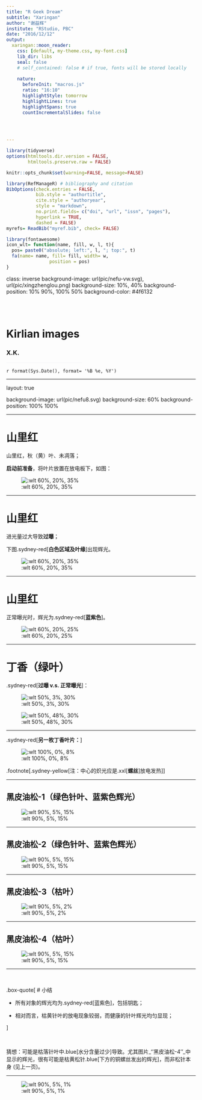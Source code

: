```yaml
---
title: "R Geek Dream"
subtitle: "Xaringan"
author: "谢益辉"
institute: "RStudio, PBC"
date: "2016/12/12"
output:
  xaringan::moon_reader:
    css: [default, my-theme.css, my-font.css]
    lib_dir: libs
    seal: false
    # self_contained: false # if true, fonts will be stored locally
    
    nature:
      beforeInit: "macros.js"
      ratio: "16:10"
      highlightStyle: tomorrow
      highlightLines: true
      highlightSpans: true
      countIncrementalSlides: false


    
    
---
```


```r
library(tidyverse)
options(htmltools.dir.version = FALSE,
        htmltools.preserve.raw = FALSE)

knitr::opts_chunk$set(warning=FALSE, message=FALSE)
```


```r
library(RefManageR) # bibliography and citation
BibOptions(check.entries = FALSE,
           bib.style = "authortitle",
           cite.style = "authoryear",
           style = "markdown",
           no.print.fields= c("doi", "url", "issn", "pages"),
           hyperlink = TRUE,
           dashed = FALSE)
myrefs= ReadBib("myref.bib", check= FALSE)
```


```r
library(fontawesome)
icon_wlt= function(name, fill, w, l, t){
  pos= paste0("absolute; left:", l, "; top:", t)
  fa(name= name, fill= fill, width= w, 
                position = pos)
}
```



class: inverse
background-image: url(pic/nefu-vw.svg), url(pic/xingzhenglou.png)
background-size: 10%, 40%
background-position: 10% 90%, 100% 50%
background-color: #4f6132

<br>
<br>

# Kirlian images

### X.K.

<hr style="background-color:#f7f8fa; width:40%; margin-left:0; height:2px; border:0px solid red;" />

`r format(Sys.Date(), format= '%B %e, %Y')`


---

layout: true

background-image: url(pic/nefu8.svg)
background-size: 60%
background-position: 100% 100%


---

# 山里红

山里红，秋（黄）叶、未凋落；

**启动前准备**，将叶片放置在放电板下，如图：



![:wlt 60%, 20%, 35%](pic/XUE_93951.jpg)

---

# 山里红

进光量过大导致**过曝**；

下图.sydney-red[**白色区域及叶缘**]出现辉光。



![:wlt 60%, 20%, 35%](pic/XUE_94001.jpg)

---

# 山里红

正常曝光时，辉光为.sydney-red[**蓝紫色**]。



![:wlt 60%, 20%, 25%](pic/XUE_94061.jpg)

---

# 丁香（绿叶）

.sydney-red[**过曝 v.s. 正常曝光**]：

![:wlt 50%, 3%, 30%](pic/XUE_94041.jpg)

![:wlt 50%, 48%, 30%](pic/XUE_94051.jpg)

---

.sydney-red[**另一枚丁香叶片：**]


![:wlt 100%, 0%, 8%](pic/XUE_94081.jpg)




.footnote[.sydney-yellow[注：中心的炽光应是.xxl[**螺丝**]放电发热]]

---

## 黑皮油松-1（绿色针叶、蓝紫色辉光）

![:wlt 90%, 5%, 15%](pic/XUE_94101.jpg)

---

## 黑皮油松-2（绿色针叶、蓝紫色辉光）

![:wlt 90%, 5%, 15%](pic/XUE_94111.jpg)

---

## 黑皮油松-3（枯叶）

![:wlt 90%, 5%, 2%](pic/XUE_94121.jpg)

---

## 黑皮油松-4（枯叶）

![:wlt 90%, 5%, 15%](pic/XUE_94091.jpg)

---

<br>

.box-quote[
# 小结

- 所有对象的辉光均为.sydney-red[蓝紫色]，包括钥匙；

- 相对而言，枯黄针叶的放电现象较弱，而健康的针叶辉光均匀显现；

]

<br>

猜想：可能是枯落针叶中.blue[水分含量过少]导致。尤其图片_''黑皮油松-4''_中显示的辉光，很有可能是枯黄松针.blue[下方的铜螺丝发出的辉光]，而非松针本身 (见上一页)。

---

![:wlt 90%, 5%, 1%](pic/XUE_94071.jpg)



